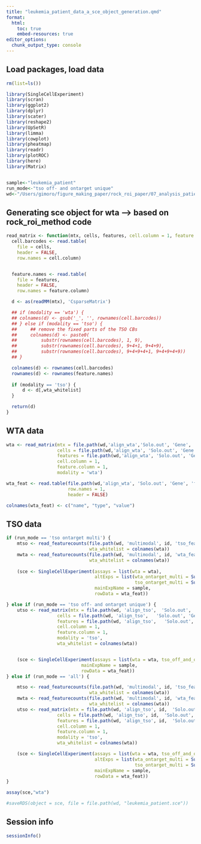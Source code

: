 ```yaml
---
title: "leukemia_patient_data_a_sce_object_generation.qmd"
format:
  html:
    toc: true
    embed-resources: true
editor_options: 
  chunk_output_type: console
---
```



## Load packages, load data

```r

rm(list=ls())

library(SingleCellExperiment)
library(scran)
library(ggplot2)
library(dplyr)
library(scater)
library(reshape2)
library(UpSetR)
library(limma)
library(cowplot)
library(pheatmap)
library(readr)
library(plotROC)
library(here)
library(Matrix)


sample<-"leukemia_patient"
run_mode<-"tso off- and ontarget unique"
wd<-"/Users/gimoro/figure_making_paper/rock_roi_paper/07_analysis_patient_data/data"

```

## Generating sce object for wta --> based on rock_roi_method code

```r

read_matrix <- function(mtx, cells, features, cell.column = 1, feature.column = 1, modality, wta_whitelist) {
  cell.barcodes <- read.table(
    file = cells,
    header = FALSE,
    row.names = cell.column)


  feature.names <- read.table(
    file = features,
    header = FALSE,
    row.names = feature.column)

  d <- as(readMM(mtx), 'CsparseMatrix')

  ## if (modality == 'wta') {
  ## colnames(d) <- gsub('_', '', rownames(cell.barcodes))
  ## } else if (modality == 'tso') {
  ##     ## remove the fixed parts of the TSO CBs
  ##     colnames(d) <- paste0(
  ##         substr(rownames(cell.barcodes), 1, 9),
  ##         substr(rownames(cell.barcodes), 9+4+1, 9+4+9),
  ##         substr(rownames(cell.barcodes), 9+4+9+4+1, 9+4+9+4+9))
  ## }

  colnames(d) <- rownames(cell.barcodes)
  rownames(d) <- rownames(feature.names)
  
  if (modality == 'tso') {
      d <- d[,wta_whitelist]
  }

  return(d)
}

```

## WTA data

```r

wta <- read_matrix(mtx = file.path(wd,'align_wta','Solo.out', 'Gene', 'filtered', 'matrix.mtx'),
                   cells = file.path(wd,'align_wta', 'Solo.out', 'Gene', 'filtered','barcodes.tsv'),
                   features = file.path(wd,'align_wta', 'Solo.out', 'Gene', 'filtered','features.tsv'),
                   cell.column = 1,
                   feature.column = 1,
                   modality = 'wta')

wta_feat <- read.table(file.path(wd,'align_wta', 'Solo.out', 'Gene', 'filtered','features.tsv'),
                       row.names = 1,
                       header = FALSE)

colnames(wta_feat) <- c("name", "type", "value")

```

## TSO data

```r

if (run_mode == 'tso ontarget multi') {
    mtso <- read_featurecounts(file.path(wd, 'multimodal', id, 'tso_featurecounted'),
                               wta_whitelist = colnames(wta))
    mwta <- read_featurecounts(file.path(wd, 'multimodal', id, 'wta_featurecounted'),
                               wta_whitelist = colnames(wta))
    
    (sce <- SingleCellExperiment(assays = list(wta = wta),
                                 altExps = list(wta_ontarget_multi = SummarizedExperiment(mwta),
                                                tso_ontarget_multi = SummarizedExperiment(mtso)),
                                 mainExpName = sample,
                                 rowData = wta_feat))

} else if (run_mode == 'tso off- and ontarget unique') {
    utso <- read_matrix(mtx = file.path(wd, 'align_tso',  'Solo.out', 'Gene', 'raw', 'matrix.mtx'),
                   cells = file.path(wd, 'align_tso',   'Solo.out', 'Gene', 'raw', 'barcodes.tsv'),
                   features = file.path(wd, 'align_tso',   'Solo.out', 'Gene', 'raw', 'features.tsv'),
                   cell.column = 1,
                   feature.column = 1,
                   modality = 'tso',
                   wta_whitelist = colnames(wta))


    (sce <- SingleCellExperiment(assays = list(wta = wta, tso_off_and_ontarget_unique = utso),
                            mainExpName = sample,
                            rowData = wta_feat))
} else if (run_mode == 'all') {

    mtso <- read_featurecounts(file.path(wd, 'multimodal', id, 'tso_featurecounted'),
                               wta_whitelist = colnames(wta))
    mwta <- read_featurecounts(file.path(wd, 'multimodal', id, 'wta_featurecounted'),
                               wta_whitelist = colnames(wta))
    utso <- read_matrix(mtx = file.path(wd, 'align_tso', id,  'Solo.out', 'Gene', 'raw', 'matrix.mtx'),
                   cells = file.path(wd, 'align_tso', id,  'Solo.out', 'Gene', 'raw', 'barcodes.tsv'),
                   features = file.path(wd, 'align_tso', id,  'Solo.out', 'Gene', 'raw', 'features.tsv'),
                   cell.column = 1,
                   feature.column = 1,
                   modality = 'tso',
                   wta_whitelist = colnames(wta))

    (sce <- SingleCellExperiment(assays = list(wta = wta, tso_off_and_ontarget_unique = utso),
                                 altExps = list(wta_ontarget_multi = SummarizedExperiment(mwta),
                                                tso_ontarget_multi = SummarizedExperiment(mtso)),
                                 mainExpName = sample,
                                 rowData = wta_feat))
}

assay(sce,"wta")

#saveRDS(object = sce, file = file.path(wd, "leukemia_patient.sce"))

```

## Session info

```r

sessionInfo()

```

